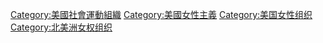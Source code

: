 [[Category:美國社會運動組織|Category:美國社會運動組織]]
[[Category:美國女性主義|Category:美國女性主義]]
[[Category:美国女性组织|Category:美国女性组织]]
[[Category:北美洲女权组织|Category:北美洲女权组织]]